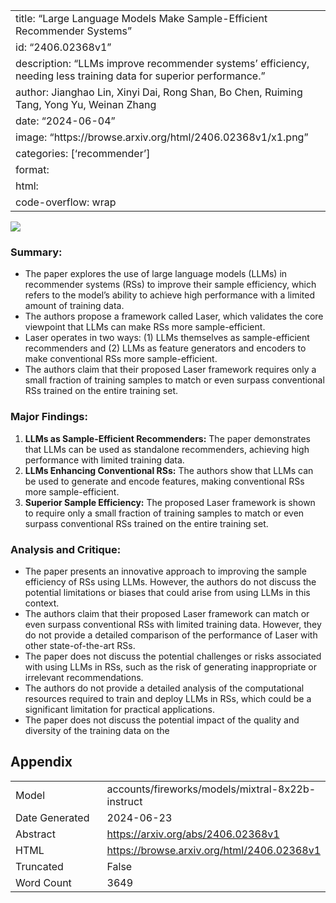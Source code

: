 
---
title: "Large Language Models Make Sample-Efficient Recommender Systems"
id: "2406.02368v1"
description: "LLMs improve recommender systems' efficiency, needing less training data for superior performance."
author: Jianghao Lin, Xinyi Dai, Rong Shan, Bo Chen, Ruiming Tang, Yong Yu, Weinan Zhang
date: "2024-06-04"
image: "https://browse.arxiv.org/html/2406.02368v1/x1.png"
categories: ['recommender']
format:
  html:
    code-overflow: wrap
---

![](https://browse.arxiv.org/html/2406.02368v1/x1.png)

### Summary:

- The paper explores the use of large language models (LLMs) in recommender systems (RSs) to improve their sample efficiency, which refers to the model's ability to achieve high performance with a limited amount of training data.
- The authors propose a framework called Laser, which validates the core viewpoint that LLMs can make RSs more sample-efficient.
- Laser operates in two ways: (1) LLMs themselves as sample-efficient recommenders and (2) LLMs as feature generators and encoders to make conventional RSs more sample-efficient.
- The authors claim that their proposed Laser framework requires only a small fraction of training samples to match or even surpass conventional RSs trained on the entire training set.

### Major Findings:

1. **LLMs as Sample-Efficient Recommenders:** The paper demonstrates that LLMs can be used as standalone recommenders, achieving high performance with limited training data.
2. **LLMs Enhancing Conventional RSs:** The authors show that LLMs can be used to generate and encode features, making conventional RSs more sample-efficient.
3. **Superior Sample Efficiency:** The proposed Laser framework is shown to require only a small fraction of training samples to match or even surpass conventional RSs trained on the entire training set.

### Analysis and Critique:

- The paper presents an innovative approach to improving the sample efficiency of RSs using LLMs. However, the authors do not discuss the potential limitations or biases that could arise from using LLMs in this context.
- The authors claim that their proposed Laser framework can match or even surpass conventional RSs with limited training data. However, they do not provide a detailed comparison of the performance of Laser with other state-of-the-art RSs.
- The paper does not discuss the potential challenges or risks associated with using LLMs in RSs, such as the risk of generating inappropriate or irrelevant recommendations.
- The authors do not provide a detailed analysis of the computational resources required to train and deploy LLMs in RSs, which could be a significant limitation for practical applications.
- The paper does not discuss the potential impact of the quality and diversity of the training data on the

## Appendix

|          |          |
|----------|----------|
| Model     | accounts/fireworks/models/mixtral-8x22b-instruct       |
| Date Generated     | 2024-06-23       |
| Abstract | [https://arxiv.org/abs/2406.02368v1](https://arxiv.org/abs/2406.02368v1)        |
| HTML     | [https://browse.arxiv.org/html/2406.02368v1](https://browse.arxiv.org/html/2406.02368v1)       |
| Truncated       | False       |
| Word Count       | 3649       |